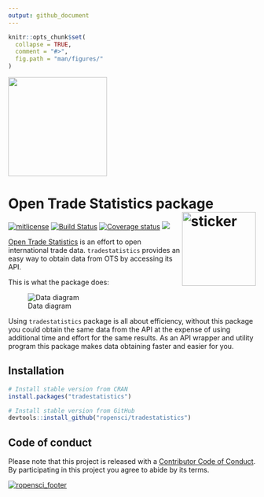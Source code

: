 ```yaml
---
output: github_document
---
```


<!-- README.md is generated from README.Rmd. Please edit that file -->

```r
knitr::opts_chunk$set(
  collapse = TRUE,
  comment = "#>",
  fig.path = "man/figures/"
)
```

<p>
  <a href="https://www.digitalocean.com/">
    <img src="https://opensource.nyc3.cdn.digitaloceanspaces.com/attribution/assets/PoweredByDO/DO_Powered_by_Badge_blue.svg" width="201px">
  </a>
</p>

# Open Trade Statistics package <img src="https://ropensci.github.io/tradestatistics/hexicon.svg" width=150 align="right" alt="sticker"/>

[![mitlicense](https://img.shields.io/badge/License-GNU-green.svg)](https://opensource.org/licenses/GPL-3.0)
[![Build Status](https://travis-ci.org/ropensci/tradestatistics.svg?branch=master)](https://travis-ci.org/ropensci/tradestatistics)
[![Coverage status](https://codecov.io/gh/ropensci/tradestatistics/branch/master/graph/badge.svg)](https://codecov.io/github/ropensci/tradestatistics?branch=master)
[![](https://badges.ropensci.org/274_status.svg)](https://github.com/ropensci/onboarding/issues/274)

[Open Trade Statistics](https://tradestatistics.io) is an effort to open international trade data. `tradestatistics` provides an easy way to obtain data from OTS by accessing its API.

This is what the package does:

![Data diagram](https://ropensci.github.io/tradestatistics/data-diagram.svg)

Using `tradestatistics` package is all about efficiency, without this package you could obtain the same data from the API at the expense of using additional time and effort for the same results. As an API wrapper and utility program this package makes data obtaining faster and easier for you.

## Installation

```r
# Install stable version from CRAN
install.packages("tradestatistics")

# Install stable version from GitHub
devtools::install_github("ropensci/tradestatistics")
```

## Code of conduct

Please note that this project is released with a [Contributor Code of Conduct](https://ropensci.github.io/tradestatistics/CODE_OF_CONDUCT.html).
By participating in this project you agree to abide by its terms.

[![ropensci_footer](https://ropensci.org/public_images/ropensci_footer.png)](https://ropensci.org)
